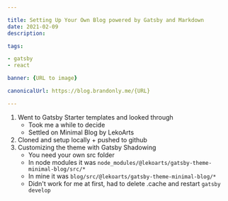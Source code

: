```yaml
---

title: Setting Up Your Own Blog powered by Gatsby and Markdown
date: 2021-02-09
description: 

tags:

- gatsby
- react

banner: {URL to image}

canonicalUrl: https://blog.brandonly.me/{URL}

---
```


1. Went to Gatsby Starter templates and looked through
    - Took me a while to decide
    - Settled on Minimal Blog by LekoArts
2. Cloned and setup locally + pushed to github
3. Customizing the theme with Gatsby Shadowing
    - You need your own src folder
    - In node modules it was `node_modules/@lekoarts/gatsby-theme-minimal-blog/src/*`
    - In mine it was `blog/src/@lekoarts/gatsby-theme-minimal-blog/*`
    - Didn't work for me at first, had to delete .cache and restart `gatsby develop`